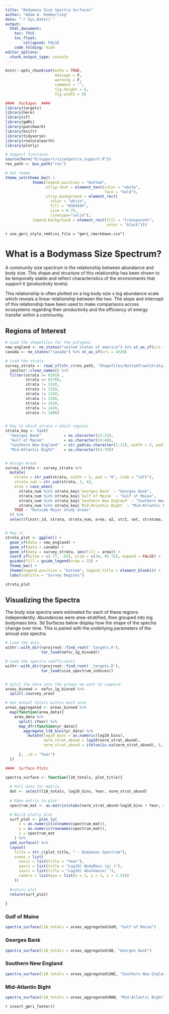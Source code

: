 ```yaml
---
title: "Bodymass Size Spectra Surfaces"
author: "Adam A. Kemberling"
date: "`r Sys.Date()`"
output: 
  html_document:
    toc: TRUE
    toc_float:
        collapsed: FALSE
    code_folding: hide
editor_options: 
  chunk_output_type: console
---
```


```r
knitr::opts_chunk$set(echo = TRUE, 
                      message = F, 
                      warning = F, 
                      comment = "", 
                      fig.height = 6, 
                      fig.width = 8)

####  Packages  ####
library(targets)
library(here)
library(sf)
library(gmRi)
library(patchwork)
library(knitr)
library(tidyverse)
library(rnaturalearth)
library(plotly)

# Support functions
source(here("R/support/sizeSpectra_support.R"))
res_path <- box_path("res")

# Set theme  
theme_set(theme_bw() +
            theme(legend.position = "bottom",
                  strip.text = element_text(color = "white", 
                                            face = "bold"),
                  strip.background = element_rect(
                    color = "white", 
                    fill = "#36454F", 
                    size = 0.75, 
                    linetype="solid"), 
            legend.background = element_rect(fill = "transparent", 
                                             color = "black")))
```

`r use_gmri_style_rmd(css_file = "gmri_rmarkdown.css")`


#  What is a Bodymass Size Spectrum?

A community size spectrum is the relationship between abundance and body size. This shape and structure of this relationship has been shown to be temporally stable and reflect characteristics of the environments that support it (productivity levels). 

This relationship is often plotted on a log body size x log abundance scale which reveals a linear relationship between the two. The slope and intercept of this relationship have been used to make comparisons across ecosystems regarding their productivity and the efficiency of energy transfer within a community.


## Regions of Interest

```r
# Load the shapefiles for the polygons
new_england <- ne_states("united states of america") %>% st_as_sf(crs = 4326) 
canada <- ne_states("canada") %>% st_as_sf(crs = 4326) 

# Load the strata
survey_strata <- read_sf(str_c(res_path, "Shapefiles/BottomTrawlStrata/BTS_Strata.shp"))  %>% 
  janitor::clean_names() %>% 
  filter(strata >= 01010 ,
         strata <= 01760,
         strata != 1310,
         strata != 1320,
         strata != 1330,
         strata != 1350,
         strata != 1410,
         strata != 1420,
         strata != 1490) 


# Key to which strata = which regions
strata_key <- list(
  "Georges Bank"          = as.character(13:23),
  "Gulf of Maine"         = as.character(24:40),
  "Southern New England"  = str_pad(as.character(1:12), width = 2, pad = "0", side = "left"),
  "Mid-Atlantic Bight"    = as.character(61:76))


# Assign Areas
survey_strata <- survey_strata %>% 
  mutate(
    strata = str_pad(strata, width = 5, pad = "0", side = "left"),
    strata_num = str_sub(strata, 3, 4),
    area = case_when(
      strata_num %in% strata_key$`Georges Bank` ~ "Georges Bank",
      strata_num %in% strata_key$`Gulf of Maine` ~ "Gulf of Maine",
      strata_num %in% strata_key$`Southern New England` ~ "Southern New England",
      strata_num %in% strata_key$`Mid-Atlantic Bight` ~ "Mid-Atlantic Bight",
    TRUE ~ "Outside Major Study Areas"
  )) %>% 
  select(finstr_id, strata, strata_num, area, a2, str2, set, stratuma, str3, geometry)


# Map it
strata_plot <- ggplot() +
  geom_sf(data = new_england) +
  geom_sf(data = canada) +
  geom_sf(data = survey_strata, aes(fill = area)) +
  coord_sf(xlim = c(-77, -65), ylim = c(34, 45.75), expand = FALSE) +
  guides(fill = guide_legend(nrow = 2)) +
  theme_bw() +
  theme(legend.position = "bottom", legend.title = element_blank()) +
  labs(subtitle = "Survey Regions")

strata_plot
```


## Visualizing the Spectra

The body size spectra were estimated for each of these regions independently. Abundances were area-stratified, then grouped into log bodymass bins. 3d Surfaces below display how the shape of the spectra change over time. This is paired with the underlying parameters of the annual size spectra.



```r
# Load the data
withr::with_dir(rprojroot::find_root('_targets.R'), 
                tar_load(nefsc_1g_binned))            

# Load the spectra coefficients
withr::with_dir(rprojroot::find_root('_targets.R'), 
                tar_load(size_spectrum_indices))


# Split the data into the groups we want to compare:
areas_binned <- nefsc_1g_binned %>% 
  split(.$survey_area)

# Get annual totals within each area
areas_aggregated <- areas_binned %>% 
  map(function(area_data){
    area_data %>% 
      split(.$Year) %>% 
      map_dfr(function(yr_data){
        aggregate_l10_bins(yr_data) %>%
          mutate(log10_bins = as.numeric(log10_bins),
                 norm_strat_abund = log10(norm_strat_abund),
                 norm_strat_abund = ifelse(is.na(norm_strat_abund), 0, norm_strat_abund))
          
      }, .id = "Year")
  })
```


```r
####  Surface Plots

spectra_surface <- function(l10_totals, plot_title){
  
  # Pull data for matrix
  dat <- select(l10_totals, log10_bins, Year, norm_strat_abund)
  
  # Make matrix to plot
  spectrum_mat <- as.matrix(xtabs(norm_strat_abund~log10_bins + Year, data = dat))

  # Build plotly plot
  surf_plot <- plot_ly(
      x = as.numeric(colnames(spectrum_mat)), 
      y = as.numeric(rownames(spectrum_mat)), 
      z = spectrum_mat
    ) %>% 
  add_surface() %>%
  layout(
    title = str_c(plot_title, " - Bodymass Spectrum"),
    scene = list(
      xaxis = list(title = "Year"),
      yaxis = list(title = "Log10( BodyMass (g) )"),
      zaxis = list(title = "Log10( Abundance) "),
      camera = list(eye = list(x = 1, y = 1, z = 1.25))
    ))
  
  #return plot
  return(surf_plot)
  
}


```


###  Gulf of Maine


```r
spectra_surface(l10_totals = areas_aggregated$GoM, "Gulf of Maine")
```


### Georges Bank

```r
spectra_surface(l10_totals = areas_aggregated$GB, "Georges Bank")
```

### Southern New England

```r
spectra_surface(l10_totals = areas_aggregated$SNE, "Southern New England")
```

### Mid-Atlantic Bight


```r
spectra_surface(l10_totals = areas_aggregated$MAB, "Mid-Atlantic Bight")
```




`r insert_gmri_footer()`
